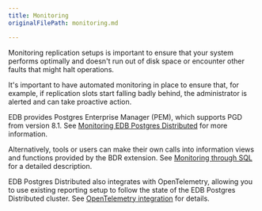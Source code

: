 ```yaml
---
title: Monitoring
originalFilePath: monitoring.md

---
```


Monitoring replication setups is important to ensure that your system performs optimally
and doesn't run out of disk space or encounter other faults that might halt operations.

It's important to have automated monitoring in place to ensure that, for example, if
replication slots start falling badly behind, the administrator is alerted and can
take proactive action.

EDB provides Postgres Enterprise Manager (PEM), which supports PGD from version 8.1. See [Monitoring EDB Postgres Distributed](/pem/latest/monitoring_BDR_nodes/) for more information.

Alternatively, tools or users can make their own calls into information views
and functions provided by the BDR extension. See [Monitoring through SQL](sql) for
a detailed description.

EDB Postgres Distributed also integrates with OpenTelemetry, allowing you to
use existing reporting setup to follow the state of the EDB Postgres Distributed
cluster. See [OpenTelemetry integration](otel) for details.

